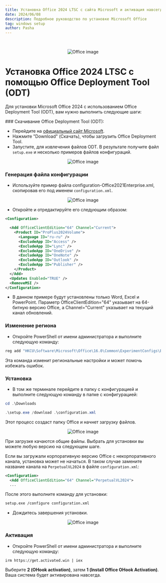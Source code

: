 ```yaml
---
title: Установка Office 2024 LTSC с сайта Microsoft и активация навсегда
date: 2024/06/08
description: Подробное руководство по установке Microsoft Office
tag: windows setup
author: Pasha
---
```



<br />
<p align="center" width="100%">
<Image src="/assets/microsoft-office-2024-ltsc-install/2024.png" alt="Office image" width={800} height={800} />
</p>

# Установка Office 2024 LTSC с помощью Office Deployment Tool (ODT)

Для установки Microsoft Office 2024 с использованием Office Deployment Tool (ODT), вам нужно выполнить следующие шаги:

<Steps>
### Скачивание Office Deployment Tool (ODT):

-   Перейдите на [официальный сайт Microsoft](https://www.microsoft.com/en-us/download/details.aspx?id=49117).
-   Нажмите "Download" (Скачать), чтобы загрузить Office Deployment Tool.
-   Запустите, для извлечения файлов ODT. В результате получите файл `setup.exe` и несколько примеров файлов конфигураций.

<p align="center" width="100%">
<Image src="/assets/microsoft-office-2024-ltsc-install/odt.png" alt="Office image" width={800} height={800} />
</p>

### Генерация файла конфигурации

- Используйте пример файла configuration-Office2021Enterprise.xml, скопировав его под именем `configuration.xml`.
<p align="center" width="100%">
<Image src="/assets/microsoft-office-2024-ltsc-install/config.png" alt="Office image" width={500} height={500} />
</p>

- Откройте и отредактируйте его следующим образом:

```xml
<Configuration>

  <Add OfficeClientEdition="64" Channel="Current">
    <Product ID="ProPlus2024Volume">
      <Language ID="ru-ru" />
      <ExcludeApp ID="Access" />
      <ExcludeApp ID="Lync" />
      <ExcludeApp ID="OneDrive" />
      <ExcludeApp ID="OneNote" />
      <ExcludeApp ID="Outlook" />
      <ExcludeApp ID="Publisher" />
    </Product>
  </Add>
  <Updates Enabled="TRUE" />
  <RemoveMSI />
</Configuration>
```

- В данном примере будут установлены только Word, Excel и PowerPoint. 
Параметр OfficeClientEdition="64" указывает на 64-битную версию Office, а Channel="Current" указывает на текущий канал обновлений.


### Изменение региона

- Откройте PowerShell от имени администратора и выполните следующую команду:

```powershell
reg add "HKCU\Software\Microsoft\Office\16.0\Common\ExperimentConfigs\Ecs" /v "CountryCode" /t REG_SZ /d "std::wstring|US" /f
```
Эта команда изменит региональные настройки и может помочь избежать ошибок.

### Установка

- В том же терминале перейдите в папку с конфигурацией и выполните следующую команду в папке с конфигурацией:

```powershell
cd .\Downloads
```

```powershell
.\setup.exe /download .\configuration.xml
```
Этот процесс создаст папку Office и начнет загрузку файлов.

<p align="center" width="100%">
<Image src="/assets/microsoft-office-2024-ltsc-install/folder.png" alt="Office image" width={500} height={500} />
</p>

При загрузке качаются общие файлы. 
Выбрать для установки вы можете любую версию на следующем шаге.

Если вы загружали корпоративную версию Office с некорпоративного канала, установка может не начаться. 
В таком случае замените название канала на `PerpetualVL2024` в файле `configuration.xml`:

```xml
<Configuration>
  <Add OfficeClientEdition="64" Channel="PerpetualVL2024">
  ...
```

После этого выполните команду для установки:

```bash
setup.exe /configure configuration.xml
```

- Дождитесь завершения установки.

<p align="center" width="100%">
<Image src="/assets/microsoft-office-2024-ltsc-install/download.png" alt="Office image" width={500} height={500} />
</p>

### Активация

- Откройте PowerShell от имени администратора и выполните следующую команду:

`irm https://get.activated.win | iex`

Выберите **2 (OHook activation)**, затем **1 (Install Office OHook Activation)**. 
Ваша система будет активирована навсегда.

</Steps>
